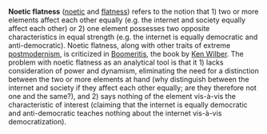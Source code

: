 {{rfc|needs formatting and severe pruning}}
'''Noetic flatness''' ([[noetic]] and [[flatness]]) refers to the notion that 1) two or more elements affect each other equally (e.g. the internet and society equally affect each other) or 2) one element possesses two opposite characteristics in equal strength (e.g. the internet is equally democratic and anti-democratic).  Noetic flatness, along with other traits of extreme [[postmodernism]], is criticized in [http://en.wikipedia.org/wiki/Boomeritis Boomeritis], the book by [http://en.wikipedia.org/wiki/Ken_Wilber Ken Wilber].  The problem with noetic flatness as an analytical tool is that it 1) lacks consideration of power and dynamism, eliminating the need for a distinction between the two or more elements at hand (why distinguish between the internet and society if they affect each other equally; are they therefore not one and the same?), and 2) says nothing of the element vis-à-vis the characteristic of interest (claiming that the internet is equally democratic and anti-democratic teaches nothing about the internet vis-à-vis democratization).